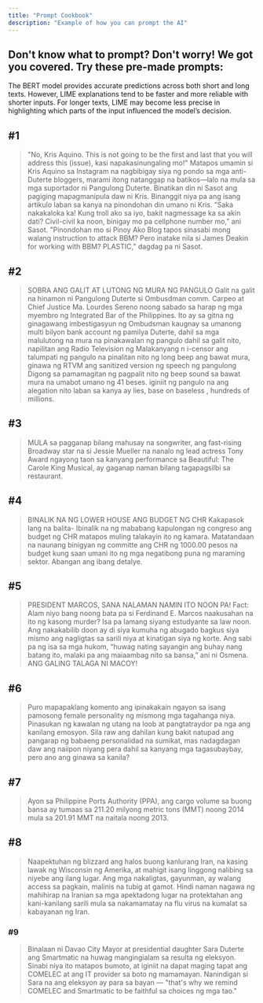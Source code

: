 ```yaml
---
title: "Prompt Cookbook"
description: "Example of how you can prompt the AI"
---
```


## Don't know what to prompt? Don't worry\! We got you covered. Try these pre-made prompts:

The BERT model provides accurate predictions across both short and long texts. However, LIME explanations tend to be faster and more reliable with shorter inputs. For longer texts, LIME may become less precise in highlighting which parts of the input influenced the model’s decision.

## #1

> "No, Kris Aquino. This is not going to be the first and last that you will address this (issue), kasi napakasinungaling mo\!" Matapos umamin si Kris Aquino sa Instagram na nagbibigay siya ng pondo sa mga anti-Duterte bloggers, marami itong natanggap na batikos—lalo na mula sa mga suportador ni Pangulong Duterte. Binatikan din ni Sasot ang pagiging mapagmanipula daw ni Kris. Binanggit niya pa ang isang artikulo laban sa kanya na pinondohan din umano ni Kris. “Saka nakakaloka ka\! Kung troll ako sa iyo, bakit nagmessage ka sa akin dati? Civil-civil ka noon, binigay mo pa cellphone number mo,” ani Sasot. "Pinondohan mo si Pinoy Ako Blog tapos sinasabi mong walang instruction to attack BBM? Pero inatake nila si James Deakin for working with BBM? PLASTIC," dagdag pa ni Sasot.

## #2

> SOBRA ANG GALIT AT LUTONG NG MURA NG PANGULO Galit na galit na hinamon ni Pangulong Duterte si Ombusdman comm. Carpeo at Chief Justice Ma. Lourdes Sereno noong sabado sa harap ng mga myembro ng Integrated Bar of the Philippines. Ito ay sa gitna ng ginagawang imbestigasyun ng Ombudsman kaugnay sa umanong multi bilyon bank account ng pamilya Duterte, dahil sa mga malulutong na mura na pinakawalan ng pangulo dahil sa galit nito, napilitan ang Radio Television ng Malakanyang n i-censor ang talumpati ng pangulo na pinalitan nito ng long beep ang bawat mura, ginawa ng RTVM ang sanitized version ng speech ng pangulong Digong sa pamamagitan ng pagpalit nito ng beep sound sa bawat mura na umabot umano ng 41 beses. iginiit ng pangulo na ang alegation nito laban sa kanya ay lies, base on baseless , hundreds of millions.

## #3

> MULA sa pagganap bilang mahusay na songwriter, ang fast-rising Broadway star na si Jessie Mueller na nanalo ng lead actress Tony Award ngayong taon sa kanyang performance sa Beautiful: The Carole King Musical, ay gaganap naman bilang tagapagsilbi sa restaurant.

## #4

> BINALIK NA NG LOWER HOUSE ANG BUDGET NG CHR Kakapasok lang na balita- Ibinalik na ng mababang kapulongan ng congreso ang budget ng CHR matapos muling talakayin ito ng kamara.  Matatandaan na naunang binigyan ng committe ang CHR ng 1000.00 pesos na budget  kung saan umani ito ng mga negatibong puna ng maraming sektor. Abangan ang ibang detalye.

## #5

> PRESIDENT MARCOS, SANA NALAMAN NAMIN ITO NOON PA\! Fact: Alam niyo bang noong bata pa si Ferdinand E. Marcos naakusahan na ito ng kasong murder? Isa pa lamang siyang estudyante sa law noon. Ang nakakabilib doon ay di siya kumuha ng abugado bagkus siya mismo ang nagligtas sa sarili niya at kinatigan siya ng korte. Ang sabi pa ng isa sa mga hukom, “huwag nating sayangin ang buhay nang batang ito, malaki pa ang maiaambag nito sa bansa,” ani ni Osmena. ANG GALING TALAGA NI MACOY\!

## #6

> Puro mapapaklang komento ang ipinakakain ngayon sa isang pamosong female personality ng mismong mga tagahanga niya. Pinasukan ng kawalan ng utang na loob at pangtatraydor pa nga ang kanilang emosyon. Sila raw ang dahilan kung bakit natupad ang pangarap ng babaeng personalidad na sumikat, mas nadagdagan daw ang naiipon niyang pera dahil sa kanyang mga tagasubaybay, pero ano ang ginawa sa kanila?

## #7

> Ayon sa Philippine Ports Authority (PPA), ang cargo volume sa buong bansa ay tumaas sa 211.20 milyong metric tons (MMT) noong 2014 mula sa 201.91 MMT na naitala noong 2013.

## #8

> Naapektuhan ng blizzard ang halos buong kanlurang Iran, na kasing lawak ng Wisconsin ng Amerika, at mahigit isang linggong nalibing sa niyebe ang ilang lugar. Ang mga nakaligtas, gayunman, ay walang access sa pagkain, malinis na tubig at gamot. Hindi naman nagawa ng mahihirap na Iranian sa mga apektadong lugar na protektahan ang kani-kanilang sarili mula sa nakamamatay na flu virus na kumalat sa kabayanan ng Iran.

### #9

> Binalaan ni Davao City Mayor at presidential daughter Sara Duterte ang Smartmatic na huwag mangingialam sa resulta ng eleksyon. Sinabi niya ito matapos bumoto, at iginiit na dapat maging tapat ang COMELEC at ang IT provider sa boto ng mamamayan. Nanindigan si Sara na ang eleksyon ay para sa bayan — "that's why we remind COMELEC and Smartmatic to be faithful sa choices ng mga tao."
